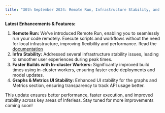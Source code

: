 ```yaml
---
title: "30th September 2024: Remote Run, Infrastructure Stability, and Observability Improvements"
---
```


**Latest Enhancements & Features:**
1. **Remote Run:** We’ve introduced Remote Run, enabling you to seamlessly run your code remotely. Execute scripts and workflows without the need for local infrastructure, improving flexibility and performance. Read the [documentation](https://dub.sh/remoterun)
2. **Infra Stability:**  Addressed several infrastructure stability issues, leading to smoother user experiences during peak times.
3. **Faster Builds with In-cluster Workers:** Significantly improved build times using in-cluster workers, ensuring faster code deployments and model updates.
4. **Graphs & Metrics UI Stability:** Enhanced UI stability for the graphs and Metrics section, ensuring transparency to track API usage better.

This update ensures better performance, faster execution, and improved stability across key areas of Inferless. Stay tuned for more improvements coming soon!


